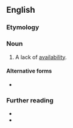 ==English==

===Etymology===
{{prefix|en|non|availability}}

===Noun===
{{en-noun|-|+}}

# A lack of [[availability]].

====Alternative forms====
* {{l|en|non-availability}}

===Further reading===
* {{R:OneLook}}
* {{R:GNV|nonavailability, non-availability}}